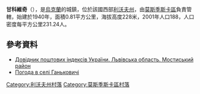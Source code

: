 {{coord|49|43|59|N|23|5|49|E|scale:100000|display=title}}

'''甘科維奇'''（{{lang-uk|Ганьковичі}}），是[[烏克蘭|烏克蘭]]的城鎮，位於該國西部[[利沃夫州|利沃夫州]]，由[[莫斯季斯卡區|莫斯季斯卡區]]負責管轄，始建於1940年，面積0.81平方公里，海拔高度228米，2001年人口188，人口密度每平方公里231.24人。

==參考資料==
*[http://www.uaidx.com/13/294/index Довідник поштових індексів України. Львівська область. Мостиський район] {{Wayback|url=http://www.uaidx.com/13/294/index |date=20161018190804 }}
* [http://weather.in.ua/ua/l'vovskaja/4940 Погода в селі Ганьковичі] {{Wayback|url=http://weather.in.ua/ua/l%27vovskaja/4940 |date=20160305090232 }}

[[Category:利沃夫州村落|Category:利沃夫州村落]]
[[Category:莫斯季斯卡區村落|Category:莫斯季斯卡區村落]]


{{Lviv-geo-stub}}